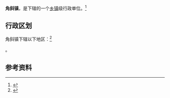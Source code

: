 {{中国乡级行政区|32/06/21/105/000}}

'''角斜镇'''，是{{PRC admin/fullname|32/06/21/105/000|3}}下辖的一个[[乡镇|乡镇]]级行政单位。<ref>{{PRC admin/ref sgc|{{PRC admin/parent|32/06/21/105/000}}}}</ref>

== 行政区划 ==

角斜镇下辖以下地区：<ref>{{PRC admin/ref sgc|32/06/21/105/000}}</ref>

{{PRC admin/children|32/06/21/105/000}}。

== 参考资料 ==

{{reflist}}

{{行政区划小作品}}
{{PRC admin/navcat|32/06/21/105/000}}